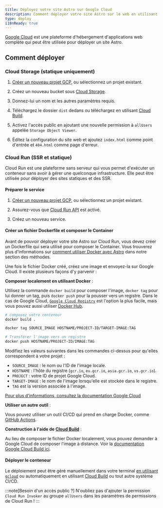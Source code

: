 ```yaml
---
title: Déployez votre site Astro sur Google Cloud
description: Comment déployer votre site Astro sur le web en utilisant Google Cloud.
type: deploy
i18nReady: true
---
```


[Google Cloud](https://cloud.google.com/) est une plateforme d'hébergement d'applications web complète qui peut être utilisée pour déployer un site Astro.

## Comment déployer

### Cloud Storage (statique uniquement)

1. [Créer un nouveau projet GCP](https://console.cloud.google.com/projectcreate), ou sélectionnez un projet existant.

2. Créez un nouveau bucket sous [Cloud Storage](https://cloud.google.com/storage).

3. Donnez-lui un nom et les autres paramètres requis.

4. Téléchargez le dossier `dist` dedans ou téléchargez en utilisant [Cloud Build](https://cloud.google.com/build).

5. Activez l'accès public en ajoutant une nouvelle permission à `allUsers` appelée `Storage Object Viewer`.

6. Éditez la configuration du site web et ajoutez `index.html` comme point d'entrée et `404.html` comme page d'erreur.

### Cloud Run (SSR et statique)

Cloud Run est une plateforme sans serveur qui vous permet d'exécuter un conteneur sans avoir à gérer une quelconque infrastructure. Elle peut être utilisée pour déployer des sites statiques et des SSR.

#### Préparer le service

1. [Créer un nouveau projet GCP](https://console.cloud.google.com/projectcreate), ou sélectionnez un projet existant.

2. Assurez-vous que [Cloud Run API](https://console.cloud.google.com/apis/library/run.googleapis.com) est activé.

3. Créez un nouveau service.


#### Créer un fichier Dockerfile et composer le Container

Avant de pouvoir déployer votre site Astro sur Cloud Run, vous devez créer un Dockerfile qui sera utilisé pour composer le Container. Vous trouverez plus d'informations sur [comment utiliser Docker avec Astro](/fr/recipes/docker/#création-d-un-dockerfile) dans notre section des méthodes.

Une fois le fichier Docker créé, créez une image et envoyez-la sur Google Cloud. Il existe plusieurs façons d'y parvenir :

**Composer localement en utilisant Docker** :

Utilisez la commande `docker build` pour composer l'image, `docker tag` pour lui donner un tag, puis `docker push` pour la pousser vers un registre. Dans le cas de Google Cloud, [`Google Cloud Registry`](https://cloud.google.com/container-registry/docs/pushing-and-pulling#add-registry) est l'option la plus facile, mais vous pouvez aussi utiliser [Docker Hub](https://hub.docker.com/).

```bash
# composez votre conteneur
docker build .

docker tag SOURCE_IMAGE HOSTNAME/PROJECT-ID/TARGET-IMAGE:TAG

# Transférer l'image vers un registre
docker push HOSTNAME/PROJECT-ID/IMAGE:TAG
```

Modifiez les valeurs suivantes dans les commandes ci-dessus pour qu'elles correspondent à votre projet :

- `SOURCE_IMAGE` : le nom ou l'ID de l'image locale.
- `HOSTNAME` : l'hôte du registre (`gcr.io`, `eu.gcr.io`, `asia.gcr.io`, `us.gcr.io`).
- `PROJECT` : votre ID de projet Google Cloud.
- `TARGET-IMAGE` : le nom de l'image lorsqu'elle est stockée dans le registre.
- `TAG` est la version associée à l'image.


[Pour plus d'informations, consultez la documentation Google Cloud](https://cloud.google.com/container-registry/docs/pushing-and-pulling)

**Utiliser un autre outil** :

Vous pouvez utiliser un outil CI/CD qui prend en charge Docker, comme [GitHub Actions](https://github.com/marketplace/actions/push-to-gcr-github-action).

**Construction à l'aide de [Cloud Build](https://cloud.google.com/build)** :

Au lieu de composer le fichier Docker localement, vous pouvez demander à Google Cloud de composer l'image à distance. Voir la [documentation Google Cloud Build ici](https://cloud.google.com/build/docs/build-push-docker-image).

#### Déployer le conteneur

Le déploiement peut être géré manuellement dans votre terminal [en utilisant `gcloud`](https://cloud.google.com/run/docs/deploying#service) ou automatiquement en utilisant [Cloud Build](https://cloud.google.com/build) ou tout autre système CI/CD.

:::note[Besoin d'un accès public ?]
N'oubliez pas d'ajouter la permission `Cloud Run Invoker` au groupe `allUsers` dans les paramètres de permissions de Cloud Run !
:::
